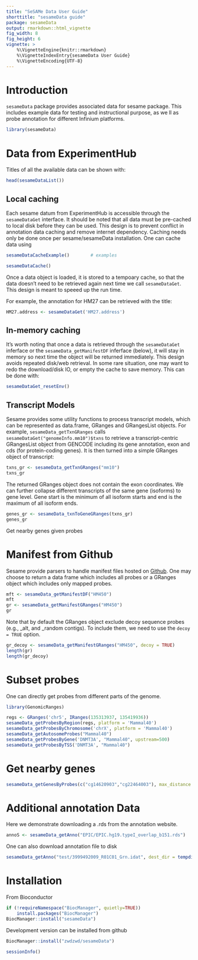 ```yaml
---
title: "SeSAMe Data User Guide"
shorttitle: "sesameData guide"
package: sesameData
output: rmarkdown::html_vignette
fig_width: 8
fig_height: 6
vignette: >
    %\VignetteEngine{knitr::rmarkdown}
    %\VignetteIndexEntry{sesameData User Guide}
    %\VignetteEncoding{UTF-8}
---
```


# Introduction

`sesameData` package provides associated data for sesame package. This includes
example data for testing and instructional purpose, as we ll as probe annotation
for different Infinium platforms.

```r
library(sesameData)
```

# Data from ExperimentHub

Titles of all the available data can be shown with:
```r
head(sesameDataList())
```

## Local caching

Each sesame datum from ExperimentHub is accessible through the `sesameDataGet`
interface. It should be noted that all data must be pre-cached to local disk
before they can be used.  This design is to prevent conflict in annotation data
caching and remove internet dependency. Caching needs only be done once per
sesame/sesameData installation. One can cache data using

```r
sesameDataCacheExample()        # examples
```

```r
sesameDataCache()
```

Once a data object is loaded, it is stored to a tempoary cache, so that the data
doesn't need to be retrieved again next time we call `sesameDataGet`. This
design is meant to speeed up the run time.

For example, the annotation for HM27 can be retrieved with the title: 
```r
HM27.address <- sesameDataGet('HM27.address')
```

## In-memory caching

It's worth noting that once a data is retrieved through the `sesameDataGet`
inferface or the `sesameData_getManifestDF` inferface (below), it will stay in
memory so next time the object will be returned immediately. This design avoids
repeated disk/web retrieval. In some rare situation, one may want to redo the
download/disk IO, or empty the cache to save memory. This can be done with:

```r
sesameDataGet_resetEnv()
```

## Transcript Models

Sesame provides some utility functions to process transcript models, which can
be represented as data.frame, GRanges and GRangesList objects. For example,
`sesameData_getTxnGRanges` calls `sesameDataGet("genomeInfo.mm10")$txns` to
retrieve a transcript-centric GRangesList object from GENCODE including its
gene annotation, exon and cds (for protein-coding genes). It is then turned
into a simple GRanges object of transcript:

```r
txns_gr <- sesameData_getTxnGRanges("mm10")
txns_gr
```

The returned GRanges object does not contain the exon coordinates. We can
further collapse different transcripts of the same gene (isoforms) to gene
level. Gene start is the minimum of all isoform starts and end is the maximum
of all isoform ends.

```r
genes_gr <- sesameData_txnToGeneGRanges(txns_gr)
genes_gr
```

Get nearby genes given probes

# Manifest from Github

Sesame provide parsers to handle manifest files hosted on
[Github](https://github.com/zhou-lab/InfiniumManifestsV1). One may choose to
return a data frame which includes all probes or a GRanges object which
includes only mapped probes.

```r
mft <- sesameData_getManifestDF("HM450")
mft
gr <- sesameData_getManifestGRanges("HM450")
gr
```

Note that by default the GRanges object exclude decoy sequence probes (e.g.,
_alt, and _random contigs). To include them, we need to use the `decoy = TRUE`
option.

```r
gr_decoy <- sesameData_getManifestGRanges("HM450", decoy = TRUE)
length(gr)
length(gr_decoy)
```

# Subset probes

One can directly get probes from different parts of the genome.

```r
library(GenomicRanges)
```

```r
regs <- GRanges('chr5', IRanges(135313937, 135419936))
sesameData_getProbesByRegion(regs, platform = 'Mammal40')
sesameData_getProbesByChromosome('chrX', platform = 'Mammal40')
sesameData_getAutosomeProbes("Mammal40")
sesameData_getProbesByGene('DNMT3A', "Mammal40", upstream=500)
sesameData_getProbesByTSS('DNMT3A', "Mammal40")
```

# Get nearby genes

```r
sesameData_getGenesByProbes(c("cg14620903","cg22464003"), max_distance = 10000)
```

# Additional annotation Data

Here we demonstrate downloading a .rds from the annotation website.

```r
annoS <- sesameData_getAnno("EPIC/EPIC.hg19.typeI_overlap_b151.rds")
```

One can also download annotation file to disk

```r
sesameData_getAnno("test/3999492009_R01C01_Grn.idat", dest_dir = tempdir())
```

# Installation

From Bioconductor
```r
if (!requireNamespace("BiocManager", quietly=TRUE))
    install.packages("BiocManager")
BiocManager::install("sesameData")
```

Development version can be installed from github
```r
BiocManager::install("zwdzwd/sesameData")
```

```r
sessionInfo()
```